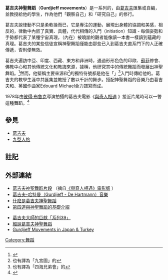 '''葛吉夫神聖舞蹈'''（'''Gurdjieff movements'''）是一系列的{{link-en|神聖舞|Sacred dance}}，由[[葛吉夫|葛吉夫]]匯集或自編，並教授給他的學生，作為他們「觀察自己」和「研究自己」的修行。

葛吉夫說律動不只是柔軟操而已，它是專注的運動，展現出身體的協調和美感，相反的，律動中內嵌了真實、具體，代代相傳的入門（initiation）知識 - 每個姿勢和手勢都代表了某種宇宙真理，（內在）被曉諭的觀者能像讀一本書一樣讀到蘊藏的真理。葛吉夫的某些信徒宣稱神聖舞蹈僅能由那些已入到葛吉夫直系門下的人正確傳遞，否則便無效。

葛吉夫遍訪中亞、印度、西藏、東方和非洲時，遇過形形色色的印歐、[[蘇菲|蘇菲]]修會、佛教中心和其他傳統文化和教誨來源，據稱，他研究其中的傳統舞蹈而發展出神聖舞蹈。<ref name="ToussulisPh.D2011">{{cite book
|last1=Toussulis
|first1=Yannis
|last2=Darr
|first2=Robert Abdul Hayy
|title=蘇菲和責難之道：某種神聖心理學的潛藏來源
|url=http://books.google.com/books?id=C7I4RqeSpV4C&pg=PA222
|accessdate=14 April 2011
|date=1 April 2011
|publisher=Quest Books
|isbn=978-0-8356-0864-0
|pages=222–
|quote=Moore還說Mevlevi（蘇菲）音樂和律動的廣泛研究都是由葛吉夫進行的}}</ref>然而，他堅稱主要來源和{{link-en|九尖圖|Fourth Way enneagram}}<ref>也有譯為「九宮圖」的</ref>的獨特符號都是他在「{{link-en|撒爾蒙兄弟會|Sarmoung Brotherhood}}」<ref>也有譯為「四海兄弟會」的</ref>入門時傳給他的。葛吉夫的教學生涯中共匯集並教授了數以千計的舞步。搭配神聖舞蹈的音樂乃由葛吉夫和{{link-en|哈特曼|Thomas de Hartmann}}、英國作曲家Edouard Michael合力譜寫而成。

1978年由[[彼得·布魯克|彼得·布魯克]]導演拍攝的葛吉夫電影《[http://www.tudou.com/programs/view/nuqm0B60v7Y/ 與奇人相遇] {{Wayback|url=http://www.tudou.com/programs/view/nuqm0B60v7Y/ |date=20160105074407 }}》接近片尾時可以一瞥這種舞蹈。<ref name="PanafieuNeedleman1997">{{cite book
|last1=Panafieu
|first1=Bruno De
|last2=Needleman
|first2=Jacob
|last3=Baker
|first3=George
|title=Gurdjieff
|url=http://books.google.com/books?id=GV0dhZxB91EC&pg=PA28
|accessdate=14 April 2011
|date=September 1997
|publisher=Continuum International Publishing Group
|isbn=978-0-8264-1049-8
|pages=28–}}</ref>

==參見==
*[[葛吉夫|葛吉夫]]
*[[九型人格|九型人格]]

==註記==
<references/>

==外部連結==
* [https://www.youtube.com/watch?v=UKPwZqUUrQo 葛吉夫神聖舞蹈片段] {{Wayback|url=https://www.youtube.com/watch?v=UKPwZqUUrQo |date=20210101234138 }}（摘自[http://www.tudou.com/programs/view/nuqm0B60v7Y/ 《與奇人相遇》電影版] {{Wayback|url=http://www.tudou.com/programs/view/nuqm0B60v7Y/ |date=20160105074407 }}）
* [https://www.youtube.com/watch?v=cmCsqnPwiw0&list=PLM9BGmaAe3bhDFzzJFiDeaNNxD_Ucuv_m 葛吉夫-哈特曼（Gurdjieff - De Hartmann）音樂] {{Wayback|url=https://www.youtube.com/watch?v=cmCsqnPwiw0&list=PLM9BGmaAe3bhDFzzJFiDeaNNxD_Ucuv_m |date=20211102042426 }}
*[http://blog.yam.com/niten/article/11418776 什麼是葛吉夫神聖舞蹈] {{Wayback|url=http://blog.yam.com/niten/article/11418776 |date=20170115110152 }}
*[http://blog.yam.com/sacreddances/article/14808288 第四道與神聖舞蹈的基礎介紹] {{Wayback|url=http://blog.yam.com/sacreddances/article/14808288 |date=20160417044636 }}
<!--*[https://www.facebook.com/gurdjieff.truth/posts/473809806134801 葛吉夫神聖舞蹈: 找尋有意識的和諧]
*[http://blog.yam.com/sacreddances/article/15164981 動作的科學 Science of the Movements]
*[http://blog.yam.com/sacreddances/article/12562659 這改變了一切]-->
*[https://web.archive.org/web/20170115105025/http://www.samasati.org/index.php/2011-02-13-15-50-44-599/2011-02-16-14-37-15/2011-03-07-06-01-33/428-39357 葛吉夫大師的巨獻「系列39」]
*[http://blog.sina.com.tw/niten/article.php?entryid=4739 細說葛吉夫神聖舞蹈] {{Wayback|url=http://blog.sina.com.tw/niten/article.php?entryid=4739 |date=20170115105156 }}
*[http://gurdjieff-movements.site Gurdjieff Movements in Japan & Turkey] {{Wayback|url=http://gurdjieff-movements.site/ |date=20200805050752 }}

[[Category:舞蹈|Category:舞蹈]]